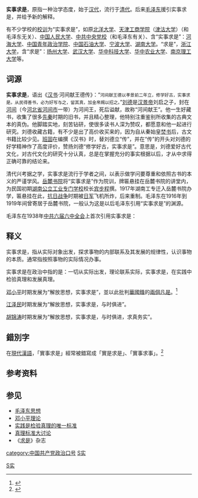 {{original research|time=2015-05-02T12:49:52+00:00}}
{{refimprove|time=2015-05-02T12:49:52+00:00}}
'''实事求是'''，原指一种治学态度，始于[[汉朝|汉代]]，流行于[[清朝|清代]]。后来[[毛泽东|毛泽东]]援引实事求是，并给予新的解释。

有不少学校的[[校训|校训]]为“实事求是”，如原[[北洋大学|北洋大学]]、[[天津工商学院|天津工商学院]]（[[津沽大学|津沽大学]]）（和毛泽东无关）、[[中国人民大学|中国人民大学]]、[[中共中央党校|中共中央党校]]（和毛泽东有关）、含“实事求是”：[[河海大学|河海大学]]、[[中国青年政治学院|中国青年政治学院]]、[[中国石油大学|中国石油大学]]、[[宁波大学|宁波大学]]、[[湖南大学|湖南大学]]。“求是”，[[浙江大学|浙江大学]]，含“求是”：[[扬州大学|扬州大学]]、[[武汉大学|武汉大学]]、[[华中科技大学|华中科技大学]]、[[华中农业大学|华中农业大学]]、[[南京理工大学|南京理工大学]]等。

==词源==
'''实事求是'''，语出《[[汉书|汉书]]·河间献王德传》：“<small>河间献王德以孝景前二年立，修学好古，实事求是。从民得善书，必为好写与之，留其真，加金帛赐以招之。</small>”[[劉德_(河間王)|刘德]]是[[汉景帝|汉景帝]]刘启之子，封在[[河間郡|河间]]（今[[河北省|河北省]][[河间市|河间市]]一带）为河间王，死后谥献，故称“河间献王”。他一生好藏书，收集了很多[[先秦|先秦]]时期的旧书，并且精心整理，他特别注重鉴别所收集的古典文本的真伪。他脚踏实地，刻苦钻研，使很多读书人深为赞叹，都愿意和他一起进行研究。刘德收藏古籍，有不少是出了高价收买来的，因为自从秦始皇[[焚书坑儒#焚书|焚书]]后，古文书籍比较少见。[[班固|班固]]在编撰《汉书》时，替刘德立“传”，并在“传”的开头对刘德的好学精神作了高度评价，赞扬刘德“修学好古，实事求是”。意思是，刘德爱好古代文化，对古代文化的研究十分认真，总是在掌握充分的事实根据以后，才从中求得正确可靠的结论来。

清代兴考据之学，实事求是流行于学者之间，以表示做学问要尊重和依照古书的本义的严谨学风。[[岳麓书院|岳麓书院]]将“实事求是”作为院训，牌匾悬挂在岳麓书院的讲堂内，为民国初期[[湖南公立工业专门学校|湖南公立工业专门学校]]校长[[宾步程|宾步程]]撰。1917年湖南工专迁入岳麓书院办学，匾悬挂在此，[[抗日战争|抗日战争]]时期被[[日军|日军]]飞机所炸，后来重制。毛泽东在1916年到1919年间曾寄居于岳麓书院，一般认为这是以后毛泽东引用“实事求是”的渊源。

毛泽东在1938年[[中共六届六中全会|中共六届六中全会]]上首次引用实事求是：{{cquote|共产党员应是实事求是的模范，又是具有远见卓识的模范。因为只有实事求是，才能完成确定的任务；只有远见卓识，才能不失前进的方向。<ref>《中国共产党在民族战争中的地位》（一九三八年十月）《毛泽东选集》第二卷第五一零页</ref>}}

==释义==
实事求是，指从实际对象出发，探求事物的内部联系及其发展的规律性，认识事物的本质。通常指按照事物的实际情况办事。

实事求是在政治中指的是：一切从实际出发，理论联系实际，实事求是，在实践中检验真理和发展真理。

[[邓小平|邓小平]]时期发展为“解放思想，实事求是”，並以此批判[[華國鋒|華國鋒]]的[[兩個凡是|兩個凡是]]。<ref>{{cite news |title=分析：“两个凡是”——毛思想的最后堡垒 |url=https://www.bbc.com/zhongwen/simp/indepth/2015/02/150207_ana_two_fanshi |accessdate=2022-02-01 |archive-date=2021-05-07 |archive-url=https://web.archive.org/web/20210507160409/https://www.bbc.com/zhongwen/simp/indepth/2015/02/150207_ana_two_fanshi }}</ref>

[[江泽民|江泽民]]时期发展为“解放思想，实事求是，与时俱进”。

[[胡锦涛|胡锦涛]]时期发展为“解放思想，实事求是，与时俱进，求真务实”。

== 錯別字 ==
在[[現代漢語|現代漢語]]，「實事求是」經常被錯寫成「實是求是」、「實事求事」。<ref>{{Cite web |url=http://www.rthk.org.hk/chiculture/1minchinese/01_43.htm |title=因讀音相近而寫別字 |accessdate=2008-11-01 |archive-date=2008-12-18 |archive-url=https://web.archive.org/web/20081218061633/http://www.rthk.org.hk/chiculture/1minchinese/01_43.htm |dead-url=no }}</ref>

== 参考资料 ==
{{reflist}}

==参见==
*[[毛泽东思想|毛泽东思想]]
*[[邓小平理论|邓小平理论]]
*[[实践是检验真理的唯一标准|实践是检验真理的唯一标准]]
*[[真理标准大讨论|真理标准大讨论]]
*《[[求是|求是]]》杂志

[[category:中国共产党政治口号|category:中国共产党政治口号]]
[[category:毛泽东思想|S实]]
[[Category:成语|S实]]